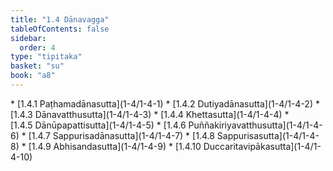 ```yaml
---
title: "1.4 Dānavagga"
tableOfContents: false
sidebar:
  order: 4
type: "tipitaka"
basket: "su"
book: "a8"
---
```



<DynamicBreadcrumb />



<TableOfContents book="a8" section="1.4">
* [1.4.1 Paṭhamadānasutta](1-4/1-4-1)
* [1.4.2 Dutiyadānasutta](1-4/1-4-2)
* [1.4.3 Dānavatthusutta](1-4/1-4-3)
* [1.4.4 Khettasutta](1-4/1-4-4)
* [1.4.5 Dānūpapattisutta](1-4/1-4-5)
* [1.4.6 Puññakiriyavatthusutta](1-4/1-4-6)
* [1.4.7 Sappurisadānasutta](1-4/1-4-7)
* [1.4.8 Sappurisasutta](1-4/1-4-8)
* [1.4.9 Abhisandasutta](1-4/1-4-9)
* [1.4.10 Duccaritavipākasutta](1-4/1-4-10)
</TableOfContents>